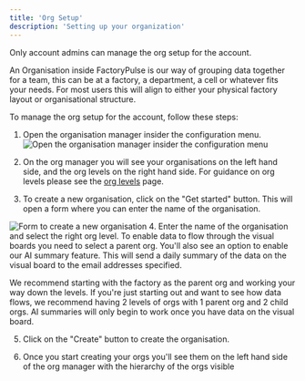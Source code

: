 ```yaml
---
title: 'Org Setup'
description: 'Setting up your organization'
---
```


<Warning>
  Only account admins can manage the org setup for the account.
</Warning>

An Organisation inside FactoryPulse is our way of grouping data together for a team, this can be at a factory, a department, a cell or whatever fits your needs. For most users this will align to either your physical factory layout or organisational structure.

To manage the org setup for the account, follow these steps:

1. Open the organisation manager insider the configuration menu.
   <img
     className="block rounded-3xl border-2 border-gray-200 shadow-lg"
     src="../images/orgs/orgManager.png"
     alt="Open the organisation manager insider the configuration menu"
   />

2. On the org manager you will see your organisations on the left hand side, and the org levels on the right hand side. For guidance on org levels please see the [org levels](/accounts/org-levels) page.

3. To create a new organisation, click on the "Get started" button. This will open a form where you can enter the name of the organisation.

<img
     className="block rounded-3xl border-2 border-gray-200 shadow-lg"
     src="../images/orgs/orgForm.png"
     alt="Form to create a new organisation"
   />
4. Enter the name of the organisation and select the right org level. To enable data to flow through the visual boards you need to select a parent org. You'll also see an option to enable our AI summary feature. This will send a daily summary of the data on the visual board to the email addresses specified.

<Tip>
  We recommend starting with the factory as the parent org and working your way down the levels. If you're just starting out and want to see how data flows, we recommend having 2 levels of orgs with 1 parent org and 2 child orgs.
</Tip>
<Note>
  AI summaries will only begin to work once you have data on the visual board.
</Note>

5. Click on the "Create" button to create the organisation.

6. Once you start creating your orgs you'll see them on the left hand side of the org manager with the hierarchy of the orgs visible
